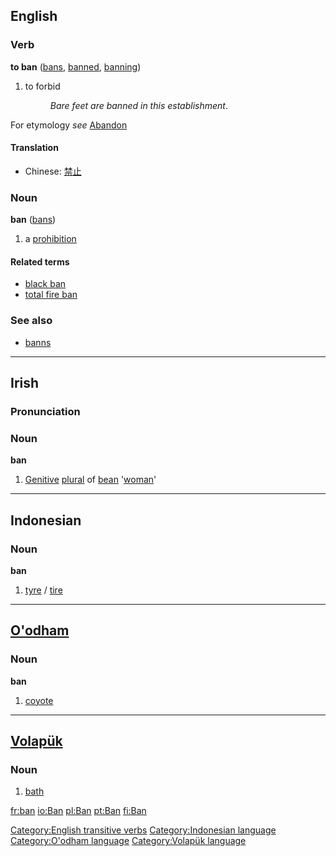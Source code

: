 ==English==
===Verb===
'''to ban''' ([[bans]], [[banned]], [[banning]])

#to forbid
#:''Bare feet are banned in this establishment''.

For etymology ''see'' [[Abandon]]

====Translation====
*Chinese: [[禁止]]

===Noun===
'''ban''' ([[bans]])

# a [[prohibition]]

====Related terms====
*[[black ban]]
*[[total fire ban]]

===See also===
*[[banns]]

[[Category:English transitive verbs]]
----

==Irish==
===Pronunciation===
{{IPA|[ban]}}

===Noun===
'''ban'''
#[[Genitive]] [[plural]] of [[bean#Irish|bean]] '[[woman]]'

----

==Indonesian==
===Noun===
'''ban'''

# [[tyre]] / [[tire]]

[[Category:Indonesian language]]
----

==[[O'odham]]==
===Noun===
'''ban'''

# [[coyote]]

[[Category:O'odham language]]
----

==[[Volapük]]== 
===Noun=== 

# [[bath]]

[[Category:Volapük language]]

[[fr:ban]]
[[io:Ban]]
[[pl:Ban]]
[[pt:Ban]]
[[fi:Ban]]